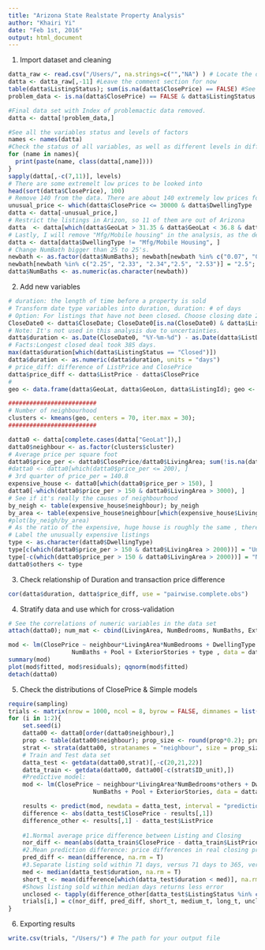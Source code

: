 ```yaml
---
title: "Arizona State Realstate Property Analysis"
author: "Khairi Yi"
date: "Feb 1st, 2016"
output: html_document
---
```

1. Import dataset and cleaning
```r
datta_raw <- read.csv("/Users/", na.strings=c("","NA") ) # Locate the data file
datta <- datta_raw[,-11] #Leave the comment section for now
table(datta$ListingStatus); sum(is.na(datta$ClosePrice) == FALSE) #See the status of listings in the data. # There's discrepency of # Closed listing and # of listings that have ClosePrice, we will have a closer look below.
problem_data <- is.na(datta$ClosePrice) == FALSE & datta$ListingStatus != "Closed" ; dim(datta[problem_data,])[1] #There are 328 of problematic listing data.Such as an active listing has a closePrice.

#Final data set with Index of problemactic data removed. 
datta <- datta[!problem_data,]

#See all the variables status and levels of factors
names <- names(datta)
#Check the status of all variables, as well as different levels in different factors 
for (name in names){
  print(paste(name, class(datta[,name])))
}
sapply(datta[,-c(7,11)], levels)
# There are some extremelt low prices to be looked into
head(sort(datta$ClosePrice), 100)
# Remove 140 from the data. There are about 140 extremely low prices for non-mobile housing
unusual_price <- which(datta$ClosePrice <= 30000 & datta$DwellingType != "Mfg/Mobile Housing"); length(unusual_price)
datta <- datta[-unusual_price,]
# Restrict the listings in Arizon, so 11 of them are out of Arizona
datta  <- datta[which(datta$GeoLat > 31.35 & datta$GeoLat < 36.8 & datta$GeoLon > -114.7 & datta$GeoLon < -109), ]
# Lastly, I will remove "Mfg/Mobile housing" in the analysis, as the determined factors for this is very different from other normal houseing
datta <- datta[datta$DwellingType != "Mfg/Mobile Housing", ]
# Change NumBath bigger than 25 to 25's.
newbath <- as.factor(datta$NumBaths); newbath[newbath %in% c("0.07", "0.75", "1")] = "1"; newbath[newbath %in% c("1.25", "1.34", "1.5")] = "1.5"; newbath[newbath %in% c("1.57", "1.7", "1.72", "1.75","2", "2.1")] = "2"; 
newbath[newbath %in% c("2.25", "2.33", "2.34","2.5", "2.53")] = "2.5"; newbath[newbath %in% c("2.65", "2.67", "2.75", "3")] = 3; newbath[newbath %in% c("3.25", "3.4", "3.5")] = "3.5"; newbath[newbath %in% c("3.75", "4")] = "4"; newbath[newbath %in% c("4.25", "4.5", "4.75")] = "4.5"; newbath[newbath %in% c("5.5", "5.75", "6")] = "6"; newbath[newbath %in% c("6.5", "7", "7.5")] = 7; newbath[newbath %in% c("9.75", "10")] = 10; newbath[newbath %in% c("134", "175", "205", "212", "312", "1047")] = "25"
datta$NumBaths <- as.numeric(as.character(newbath))
```
2. Add new variables
```r
# duration: the length of time before a property is sold
# Transform date type variables into duration, duration: # of days
# Option: For listings that have not been closed. Choose closing date 2015 03 31, only for Active, Expired and Pending listings, as "cancelled", "temp off market" listings could have other reasons to exit the system.
CloseDate0 <- datta$CloseDate; CloseDate0[is.na(CloseDate0) & datta$ListingStatus %in% c("Active", "Expired", "Pending")] = "2015-03-31"
# Note: It's not used in this analysis due to uncertainties. 
datta$duration <- as.Date(CloseDate0, "%Y-%m-%d") - as.Date(datta$ListDate, "%Y-%m-%d")
# Facts:Longest closed deal took 385 days.
max(datta$duration[which(datta$ListingStatus == "Closed")])
datta$duration <- as.numeric(datta$duration, units = "days")
# price_diff: difference of ListPrice and ClosePrice
datta$price_diff <- datta$ListPrice - datta$ClosePrice 
#
geo <- data.frame(datta$GeoLat, datta$GeoLon, datta$ListingId); geo <- geo[complete.cases(geo),]; colnames(geo) <- c("Geolat", "GeoLon", "Neibough"); geo$Neibough = NULL

#########################
# Number of neighbourhood
clusters <- kmeans(geo, centers = 70, iter.max = 30);
#########################

datta0 <- datta[complete.cases(datta["GeoLat"]),] 
datta0$neighbour <- as.factor(clusters$cluster)
# Average price per square foot
datta0$price_per <- datta0$ClosePrice/datta0$LivingArea; sum(!is.na(datta0$price_per));sum(datta0$price_per > 200, na.rm = T)
#datta0 <- datta0[which(datta0$price_per <= 200), ]
# 3rd quarter of price_per = 140.8
expensive_house <- datta0[which(datta0$price_per > 150), ]
datta0[-which(datta0$price_per > 150 & datta0$LivingArea > 3000), ]
# See if it's really the causes of neighbourhood
by_neigh <- table(expensive_house$neighbour); by_neigh
by_area <- table(expensive_house$neighbour[which(expensive_house$LivingArea > 2000)]); by_area
#plot(by_neigh/by_area)
# As the ratio of the expensive, huge house is roughly the same , therefore the abnormality comes from the the sizes and prices of a house.
# Label the unusually expensive listings
type <- as.character(datta0$DwellingType)
type[c(which(datta0$price_per > 150 & datta0$LivingArea > 2000))] = "Unusual"
type[-c(which(datta0$price_per > 150 & datta0$LivingArea > 2000))] = "Normal"
datta0$others <- type
```

3. Check relationship of Duration and transaction price difference
```r
cor(datta$duration, datta$price_diff, use = "pairwise.complete.obs")
```
4. Stratify data and use which for cross-validation
```r
# See the correlations of numeric variables in the data set
attach(datta0); num_mat <- cbind(LivingArea, NumBedrooms, NumBaths, ExteriorStories, ListPrice,ClosePrice, duration, price_diff); cor(num_mat, use = "pairwise.complete.obs")

mod <- lm(ClosePrice ~ neighbour*LivingArea*NumBedrooms + DwellingType + 
                  NumBaths + Pool + ExteriorStories + type , data = datta0)
summary(mod)
plot(mod$fitted, mod$residuals); qqnorm(mod$fitted)
detach(datta0)
```

5. Check the distributions of ClosePrice & Simple models
```r
require(sampling)
trials <- matrix(nrow = 1000, ncol = 8, byrow = FALSE, dimnames = list(c(), c("nor_diff", "pred_diff", "short_t", "medium_t", "long_t", "Active", "Expired", "Pending")))
for (i in 1:2){
    set.seed(i)
    datta00 <- datta0[order(datta0$neighbour),]
    prop <- table(datta00$neighbour); prop_size <- round(prop*0.2); prop_size[prop_size == 0] = 1
    strat <- strata(datta00, stratanames = "neighbour", size = prop_size, method = "srswor")
    # Train and Test data set
    datta_test <- getdata(datta00,strat)[,-c(20,21,22)]
    datta_train <- getdata(datta00, datta00[-c(strat$ID_unit),])
    #Predictive model:
    mod <- lm(ClosePrice ~ neighbour*LivingArea*NumBedrooms*others + DwellingType  +
                        NumBaths + Pool + ExteriorStories, data = datta_train)

    results <- predict(mod, newdata = datta_test, interval = "prediction")
    difference <- abs(datta_test$ClosePrice - results[,1])
    difference_other <- results[,1] - datta_test$ListPrice
    
    #1.Normal average price difference between Listing and Closing
    nor_diff <- mean(abs(datta_train$ClosePrice - datta_train$ListPrice), na.rm = T)
    #2.Mean prediction difference: price differences in real closing price and the predicted price 
    pred_diff <- mean(difference, na.rm = T)
    #3.Separate listing sold within 71 days, versus 71 days to 365, versus longer than 365
    med <- median(datta_test$duration, na.rm = T)
    short_t <- mean(difference[which(datta_test$duration < med)], na.rm = T); medium_t <- mean(difference[which(datta_test$duration >= med & datta_test$duration < 365)], na.rm = T); long_t <- mean(difference[which(datta_test$duration >= 365)], na.rm = T)
    #Shows listing sold within median days returns less error
    unclosed <- tapply(difference_other[datta_test$ListingStatus %in% c("Active", "Pending", "Expired")], datta_test$ListingStatus[datta_test$ListingStatus %in% c("Active", "Pending", "Expired")], mean, na.rm = T)
    trials[i,] = c(nor_diff, pred_diff, short_t, medium_t, long_t, unclosed["Active"], unclosed["Expired"], unclosed["Pending"])
}
```
6. Exporting results
```r
write.csv(trials, "/Users/") # The path for your output file
```
